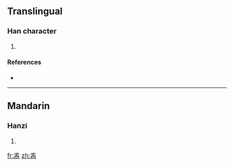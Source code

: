 ==Translingual==

===Han character===
{{Han char|rn=77|rad=止|as=06|sn=10|four=|canj=卜一竹月卜 (YMHBY)}}

# {{defn|Han}}

====References====
* {{Han ref|kx=0576.160|dkj=16291|dj=0966.180|hdz=21442.120|uh=6B6C|ud=27500}}

----

==Mandarin==

===Hanzi===
{{cmn-hanzi|pin=[[qián]] ([[qian2]])|wg=ch'ien<sup>2</sup>}}

# {{defn|Mandarin}}

[[fr:歬]]
[[zh:歬]]